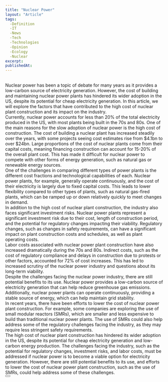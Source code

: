 ```yaml
---
title: "Nuclear Power"
layout: "Article"
tags: 
  -Definition
  -IT
  -News
  -Tech
  -Technologies
  -Opinion
  -Ecology
  -Nuclear
excerpt:
publishedAt:
---
```

<br />
Nuclear power has been a topic of debate for many years as it provides a low-carbon source of electricity generation. However, the cost of building and maintaining nuclear power plants has hindered its wider adoption in the US, despite its potential for cheap electricity generation. In this article, we will explore the factors that have contributed to the high cost of nuclear plant construction and its impact on the industry.
<br />
Currently, nuclear power accounts for less than 20% of the total electricity produced in the US, with most plants being built in the 70s and 80s. One of the main reasons for the slow adoption of nuclear power is the high cost of construction. The cost of building a nuclear plant has increased steadily over the years, with some projects seeing cost estimates rise from $4.1bn to over $24bn. Large proportions of the cost of nuclear plants come from their capital costs, meaning financing construction can account for 15-20% of the overall plant cost. This has made it difficult for nuclear power to compete with other forms of energy generation, such as natural gas or renewable energy sources.
<br />
One of the challenges in comparing different types of power plants is the different cost fractions and technological capabilities of each. Nuclear power plants, for example, generally operate continuously, and the cost of their electricity is largely due to fixed capital costs. This leads to lower flexibility compared to other types of plants, such as natural gas-fired plants, which can be ramped up or down relatively quickly to meet changes in demand.
<br />
In addition to the high cost of nuclear plant construction, the industry also faces significant investment risks. Nuclear power plants represent a significant investment risk due to their cost, length of construction period, and the potential for regulatory changes impacting their viability. Regulatory changes, such as changes in safety requirements, can have a significant impact on plant construction costs and schedules, as well as plant operating costs.
<br />
Labor costs associated with nuclear power plant construction have also increased dramatically during the 70s and 80s. Indirect costs, such as the cost of regulatory compliance and delays in construction due to protests or other factors, accounted for 72% of cost increases. This has led to increased scrutiny of the nuclear power industry and questions about its long-term viability.
<br />
Despite the challenges facing the nuclear power industry, there are still potential benefits to its use. Nuclear power provides a low-carbon source of electricity generation that can help reduce greenhouse gas emissions. Additionally, nuclear power plants can operate continuously, providing a stable source of energy, which can help maintain grid stability.
<br />
In recent years, there have been efforts to lower the cost of nuclear power plant construction. For example, some companies are exploring the use of small modular reactors (SMRs), which are smaller and less expensive to build than traditional nuclear power plants. The use of SMRs could also help address some of the regulatory challenges facing the industry, as they may require less stringent safety requirements.
<br />
The high cost of nuclear plant construction has hindered its wider adoption in the US, despite its potential for cheap electricity generation and low-carbon energy production. The challenges facing the industry, such as the potential for regulatory changes, investment risks, and labor costs, must be addressed if nuclear power is to become a viable option for electricity generation. However, there are still potential benefits to its use, and efforts to lower the cost of nuclear power plant construction, such as the use of SMRs, could help address some of these challenges.
<br />
<Button
  address="https://constructionphysics.substack.com/p/why-are-nuclear-power-construction"
  text="Source"
/>